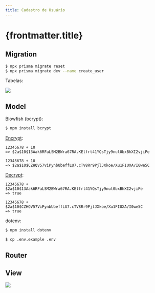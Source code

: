 ```yaml
---
title: Cadastro de Usuário
---
```



# {frontmatter.title}

<CodeTree src="/codes/expressjs/invest-app-prismajs-user" githubUrl={true} devContainerUrl={true} />

## Migration

<CodePreview src="/codes/expressjs/invest-app-prismajs-user/prisma/schema.prisma" highlightLines="21-22,34,39" />

```bash
$ npx prisma migrate reset
$ npx prisma migrate dev --name create_user
```

Tabelas:

![](/lp2/imgs/expressjs/prismajs-user/database.png)

## Model

Blowfish (bcrypt):

```bash
$ npm install bcrypt
```

[Encrypt](https://bcrypt-generator.com/):

```text
12345678 + 10
=> $2a$10$13Aak6RFaLSM2BWra67RA.KElfrt41YQsTjy9nul0bxBhXI2vjiPe
```

```text
12345678 + 10
=> $2a$10$CZHQV57ViPynbUbeffLU7.cTV8Rr9PjlJXkoe/Xu1FIUXA/I0we5C
```

[Decrypt](https://bcrypt-generator.com/):

```text
12345678 + $2a$10$13Aak6RFaLSM2BWra67RA.KElfrt41YQsTjy9nul0bxBhXI2vjiPe
=> true
```

```text
12345678 + $2a$10$CZHQV57ViPynbUbeffLU7.cTV8Rr9PjlJXkoe/Xu1FIUXA/I0we5C
=> true
```

dotenv:

```bash
$ npm install dotenv
```

<CodePreview src="/codes/expressjs/invest-app-prismajs-user/src/index.js" highlightLines="2" />

<CodePreview src="/codes/expressjs/invest-app-prismajs-user/.env.example" highlightLines="10" />

```bash
$ cp .env.example .env
```

<CodePreview src="/codes/expressjs/invest-app-prismajs-user/src/models/User.js" highlightLines="4,6,8" />

<CodePreview src="/codes/expressjs/invest-app-prismajs-user/src/models/Investment.js" highlightLines="13-51,66-79,93-109,128-169,179-183" />

## Router

<CodePreview src="/codes/expressjs/invest-app-prismajs-user/src/routes.js"  highlightLines="15,19-27,68,74-82,124-138" />

<CodePreview src="/codes/expressjs/invest-app-prismajs-user/requests.http" highlightLines="5-15" />

## View

![](/lp2/imgs/expressjs/prismajs-user/signup.png)

<CodePreview src="/codes/expressjs/invest-app-prismajs-user/public/signup.html" />

<CodePreview src="/codes/expressjs/invest-app-prismajs-user/public/js/signup.js" />
